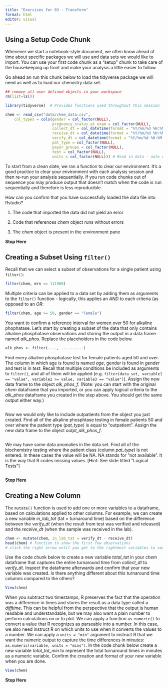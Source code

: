 ```yaml
---
title: "Exercises for 03 - Transform"
format: html
editor: visual
---
```


## Using a Setup Code Chunk

Whenever we start a notebook-style document, we often know ahead of time about specific packages we will use and data sets we would like to import. You can use your first code chunk as a "setup" chunk to take care of the housekeeping up front and make your analysis a little easier to follow.

Go ahead an run this chunk below to load the tidyverse package we will need as well as to load our chemistry data set.

```r
## remove all user defined objects in your workspace
rm(list=ls())

library(tidyverse)  # Provides functions used throughout this session

chem <- read_csv("data/chem_data.csv", 
    col_types = cols(gender = col_factor(NULL),
                     pregnancy_status_at_exam = col_factor(NULL),
                     collect_dt = col_datetime(format = "%Y/%m/%d %H:%M:%S"), 
                     receive_dt = col_datetime(format = "%Y/%m/%d %H:%M:%S"), 
                     verify_dt = col_datetime(format = "%Y/%m/%d %H:%M:%S"), 
                     pat_type = col_factor(NULL),
                     payor_groups = col_factor(NULL),
                     test = col_factor(NULL),
                     units = col_factor(NULL))) # Read in data - note we determined data types up front
```

To start from a clean slate, we ran a function to clear our environment. It's a good practice to clear your environment with each analysis session and then re-run your analysis sequentially. If you run code chunks out of sequence you may produce output that doesn't match when the code is run sequentially and therefore is less reproducible.

How can you confirm that you have successfully loaded the data file into Rstudio?

1.  The code that imported the data did not yield an error

2.  Code that references *chem* object runs without errors

3.  The *chem* object is present in the environment pane

**Stop Here**

## Creating a Subset Using `filter()`

Recall that we can select a subset of observations for a single patient using `filter()`:

```r
filter(chem, mrn == 111900)
```

Multiple criteria can be applied to a data set by adding them as arguments to the `filter()` function - logically, this applies an *AND* to each criteria (as opposed to an *OR*:

```r
filter(chem, age >= 50, gender == "Female")
```

You want to confirm a reference interval for women over 50 for alkaline phophatase. Let's start by creating a subset of the data that only contains alkaline phosphatase observations and storing the output in a data frame named *alk_phos*. Replace the placeholders in the code below.

```r
alk_phos <- filter(...., ..........)
```

Find every alkaline phosphatase test for female patients aged 50 and over. The column in which age is found is named *age*, gender is found in *gender* and test is in *test*. Recall that multiple conditions be included as arguments to `filter()`, and all of them will be applied (e.g. `filter(data_set, variable1 == "value", variable2 >= value, variable3 == "value")`). Assign the new data frame to the object *alk_phos_f*. (Note: you can start with the original *chem* dataframe that you imported, or you can apply logical criteria to the *alk_phos* dataframe you created in the step above. You should get the same output either way.)

```r

```

Now we would only like to include outpatients from the object you just created. Find all of the alkaline phosphtase testing in female patients 50 and over where the patient type (*pat_type*) is equal to "outpatient". Assign the new data frame to the object *outpt_alk_phos_f*.

```r

```

We may have some data anomalies in the data set. Find all of the biochemistry testing where the patient class (column *pat_type*) is not entered. In these cases the value will be NA. NA stands for "not available". It is the way that R codes missing values. \[Hint: See slide titled "Logical Tests"\]

```r

```

**Stop Here**

## Creating a New Column

The `mutate()` function is used to add one or more variables to a dataframe, based on calculations applied to other columns. For example, we can create a new variable *in_lab_tat* (tat = turnaround time) based on the difference between the *verify_dt* (when the result from test was verified and released) and the *receive_dt* (when the sample was received in the lab).

```r
chem <- mutate(chem, in_lab_tat = verify_dt - receive_dt)
head(chem) # function to show the first few observations
# click the right arrow until you get to the rightmost variables to see the new variable
```

Use the code chunk below to create a new variable *total_tat* in your *chem* dataframe that captures the entire turnaround time from *collect_dt* to *verify_dt*. Inspect the dataframe afterwards and confirm that your new variable was created. Is there anything different about this turnaround time columns compared to the others?

```r

View(chem)
```

When you subtract two timestamps, R preserves the fact that the operation was a difference in times and stores the result as a data type called a *difftime*. This can be helpful from the perspective that the output is human readable and understandable, but we may also want a plain number to perform calculations on or to plot. We can apply a function `as.numeric()` to convert a value that R recognizes as parseable into a number. In this case, we also need instruct R on which units to use when it converts the values to a number. We can apply a `units = "min"` argument to instruct R that we want the numeric output to capture the time differences in minutes: `as.numeric(variable, units = "mins")`. In the code chunk below create a new variable *total_tat_min* to represent the total turnaround times in minutes as a numeric variable. Confirm the creation and format of your new variable when you are done.

```r

View(chem)
```

**Stop Here**

